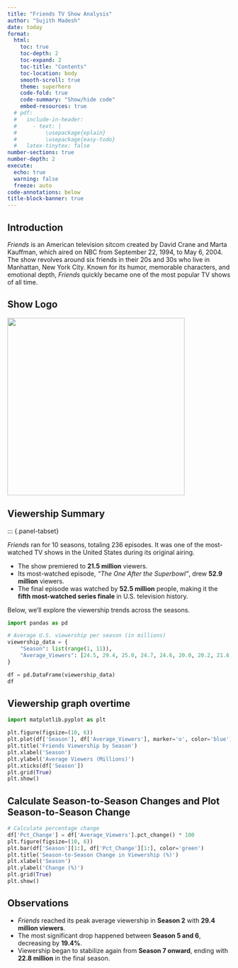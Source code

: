 ```yaml
---
title: "Friends TV Show Analysis"
author: "Sujith Madesh"
date: today
format:
  html:
    toc: true
    toc-depth: 2
    toc-expand: 2
    toc-title: "Contents"
    toc-location: body
    smooth-scroll: true
    theme: superhero
    code-fold: true
    code-summary: "Show/hide code"
    embed-resources: true
  # pdf:
  #   include-in-header:
  #     - text: |
  #         \usepackage{eplain}
  #         \usepackage{easy-todo}
  #   latex-tinytex: false
number-sections: true
number-depth: 2
execute:
  echo: true
  warning: false
  freeze: auto
code-annotations: below
title-block-banner: true
---
```



## Introduction

*Friends* is an American television sitcom created by David Crane and Marta Kauffman, which aired on NBC from September 22, 1994, to May 6, 2004. The show revolves around six friends in their 20s and 30s who live in Manhattan, New York City. Known for its humor, memorable characters, and emotional depth, *Friends* quickly became one of the most popular TV shows of all time.


## Show Logo

![](friends_report_files/images/friends_logo.jpg){fig-align="center" width=400px}


## Viewership Summary
::: {.panel-tabset}
<!-- HTML only, safe to ignore in PDF -->


*Friends* ran for 10 seasons, totaling 236 episodes. It was one of the most-watched TV shows in the United States during its original airing. 

- The show premiered to **21.5 million** viewers.
- Its most-watched episode, *"The One After the Superbowl"*, drew **52.9 million** viewers.
- The final episode was watched by **52.5 million** people, making it the **fifth most-watched series finale** in U.S. television history.

Below, we’ll explore the viewership trends across the seasons.


```python
import pandas as pd

# Average U.S. viewership per season (in millions)
viewership_data = {
    "Season": list(range(1, 11)),
    "Average_Viewers": [24.5, 29.4, 25.0, 24.7, 24.6, 20.0, 20.2, 21.6, 21.6, 22.8]
}

df = pd.DataFrame(viewership_data)
df
```


## Viewership graph overtime

```python
import matplotlib.pyplot as plt

plt.figure(figsize=(10, 6))
plt.plot(df['Season'], df['Average_Viewers'], marker='o', color='blue')
plt.title('Friends Viewership by Season')
plt.xlabel('Season')
plt.ylabel('Average Viewers (Millions)')
plt.xticks(df['Season'])
plt.grid(True)
plt.show()

```

## Calculate Season-to-Season Changes and Plot Season-to-Season Change

```python
# Calculate percentage change
df['Pct_Change'] = df['Average_Viewers'].pct_change() * 100
plt.figure(figsize=(10, 6))
plt.bar(df['Season'][1:], df['Pct_Change'][1:], color='green')
plt.title('Season-to-Season Change in Viewership (%)')
plt.xlabel('Season')
plt.ylabel('Change (%)')
plt.grid(True)
plt.show()


```

## Observations

- *Friends* reached its peak average viewership in **Season 2** with **29.4 million viewers**.
- The most significant drop happened between **Season 5 and 6**, decreasing by **19.4%**.
- Viewership began to stabilize again from **Season 7 onward**, ending with **22.8 million** in the final season.
